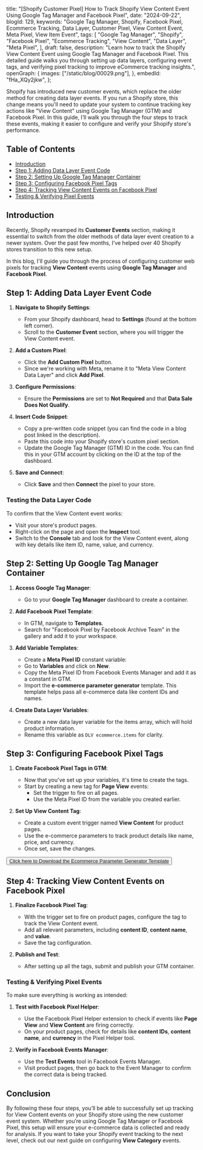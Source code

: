   title:
    "[Shopify Customer Pixel] How to Track Shopify View Content Event Using Google Tag Manager and Facebook Pixel",
  date: "2024-09-22",
  blogId: 129,
  keywords:
    "Google Tag Manager, Shopify, Facebook Pixel, Ecommerce Tracking, Data Layer, Customer Pixel, View Content Event, Meta Pixel, View Item Event",
  tags: [
    "Google Tag Manager",
    "Shopify",
    "Facebook Pixel",
    "Ecommerce Tracking",
    "View Content",
    "Data Layer",
    "Meta Pixel",
  ],
  draft: false,
  description:
    "Learn how to track the Shopify View Content Event using Google Tag Manager and Facebook Pixel. This detailed guide walks you through setting up data layers, configuring event tags, and verifying pixel tracking to improve eCommerce tracking insights.",
  openGraph: {
    images: ["/static/blog/00029.png"],
  },
  embedId: "fHa_XQy2jkw",
};

<BlogHeader metadata={metadata} />

Shopify has introduced new customer events, which replace the older method for creating data layer events. If you run a Shopify store, this change means you'll need to update your system to continue tracking key actions like "View Content" using Google Tag Manager (GTM) and Facebook Pixel. In this guide, I’ll walk you through the four steps to track these events, making it easier to configure and verify your Shopify store's performance.

## Table of Contents

- [Introduction](#introduction)
- [Step 1: Adding Data Layer Event Code](#step-1-adding-data-layer-event-code)
- [Step 2: Setting Up Google Tag Manager Container](#step-2-setting-up-google-tag-manager-container)
- [Step 3: Configuring Facebook Pixel Tags](#step-3-configuring-facebook-pixel-tags)
- [Step 4: Tracking View Content Events on Facebook Pixel](#step-4-tracking-view-content-events-on-facebook-pixel)
- [Testing & Verifying Pixel Events](#testing--verifying-pixel-events)

## Introduction

Recently, Shopify revamped its **Customer Events** section, making it essential to switch from the older methods of data layer event creation to a newer system. Over the past few months, I’ve helped over 40 Shopify stores transition to this new setup.

In this blog, I'll guide you through the process of configuring customer web pixels for tracking **View Content** events using **Google Tag Manager** and **Facebook Pixel**.

## Step 1: Adding Data Layer Event Code

1. **Navigate to Shopify Settings**:

   - From your Shopify dashboard, head to **Settings** (found at the bottom left corner).
   - Scroll to the **Customer Event** section, where you will trigger the View Content event.

2. **Add a Custom Pixel**:

   - Click the **Add Custom Pixel** button.
   - Since we're working with Meta, rename it to "Meta View Content Data Layer" and click **Add Pixel**.

3. **Configure Permissions**:

   - Ensure the **Permissions** are set to **Not Required** and that **Data Sale Does Not Qualify**.

4. **Insert Code Snippet**:

   - Copy a pre-written code snippet (you can find the code in a blog post linked in the description).
   - Paste this code into your Shopify store's custom pixel section.
   - Update the Google Tag Manager (GTM) ID in the code. You can find this in your GTM account by clicking on the ID at the top of the dashboard.

5. **Save and Connect**:
   - Click **Save** and then **Connect** the pixel to your store.

<DataLayerCodeBlock fileName="view_item.js" />

### Testing the Data Layer Code

To confirm that the View Content event works:

- Visit your store's product pages.
- Right-click on the page and open the **Inspect** tool.
- Switch to the **Console** tab and look for the View Content event, along with key details like item ID, name, value, and currency.

## Step 2: Setting Up Google Tag Manager Container

1. **Access Google Tag Manager**:

   - Go to your **Google Tag Manager** dashboard to create a container.

2. **Add Facebook Pixel Template**:

   - In GTM, navigate to **Templates**.
   - Search for "Facebook Pixel by Facebook Archive Team" in the gallery and add it to your workspace.

3. **Add Variable Templates**:

   - Create a **Meta Pixel ID** constant variable:
   - Go to **Variables** and click on **New**.
   - Copy the Meta Pixel ID from Facebook Events Manager and add it as a constant in GTM.
   - Import the **e-commerce parameter generator** template. This template helps pass all e-commerce data like content IDs and names.

4. **Create Data Layer Variables**:
   - Create a new data layer variable for the items array, which will hold product information.
   - Rename this variable as `DLV ecommerce.items` for clarity.

## Step 3: Configuring Facebook Pixel Tags

1. **Create Facebook Pixel Tags in GTM**:

   - Now that you've set up your variables, it's time to create the tags.
   - Start by creating a new tag for **Page View** events:
     - Set the trigger to fire on all pages.
     - Use the Meta Pixel ID from the variable you created earlier.

2. **Set Up View Content Tag**:
   - Create a custom event trigger named **View Content** for product pages.
   - Use the e-commerce parameters to track product details like name, price, and currency.
   - Once set, save the changes.

<AuthenticatedLayout>
  <Button className="p-6">
    <a href="/static/templates/Ecommerce-Parameter-Generator.tpl" download>
      Click here to Download the Ecommerce Parameter Generator Template
    </a>
  </Button>
</AuthenticatedLayout>

## Step 4: Tracking View Content Events on Facebook Pixel

1. **Finalize Facebook Pixel Tag**:

   - With the trigger set to fire on product pages, configure the tag to track the View Content event.
   - Add all relevant parameters, including **content ID**, **content name**, and **value**.
   - Save the tag configuration.

2. **Publish and Test**:
   - After setting up all the tags, submit and publish your GTM container.

### Testing & Verifying Pixel Events

To make sure everything is working as intended:

1. **Test with Facebook Pixel Helper**:

   - Use the Facebook Pixel Helper extension to check if events like **Page View** and **View Content** are firing correctly.
   - On your product pages, check for details like **content IDs**, **content name**, and **currency** in the Pixel Helper tool.

2. **Verify in Facebook Events Manager**:
   - Use the **Test Events** tool in Facebook Events Manager.
   - Visit product pages, then go back to the Event Manager to confirm the correct data is being tracked.

## Conclusion

By following these four steps, you’ll be able to successfully set up tracking for View Content events on your Shopify store using the new customer event system. Whether you’re using Google Tag Manager or Facebook Pixel, this setup will ensure your e-commerce data is collected and ready for analysis. If you want to take your Shopify event tracking to the next level, check out our next guide on configuring **View Category** events.
